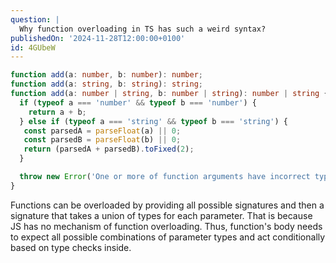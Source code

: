 ```yaml
---
question: |
  Why function overloading in TS has such a weird syntax?
publishedOn: '2024-11-28T12:00:00+0100'
id: 4GUbeW
---
```

```typescript
function add(a: number, b: number): number;
function add(a: string, b: string): string;
function add(a: number | string, b: number | string): number | string {
  if (typeof a === 'number' && typeof b === 'number') {
    return a + b;
  } else if (typeof a === 'string' && typeof b === 'string') {
   const parsedA = parseFloat(a) || 0;
   const parsedB = parseFloat(b) || 0;
   return (parsedA + parsedB).toFixed(2);
  }

  throw new Error('One or more of function arguments have incorrect types');
}
```

Functions can be overloaded by providing all possible signatures and then a signature that takes a union of types for each parameter. That is because JS has no mechanism of function overloading. Thus, function's body needs to expect all possible combinations of parameter types and act conditionally based on type checks inside.
